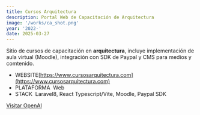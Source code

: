 ```yaml
---
title: Cursos Arquitectura
description: Portal Web de Capacitación de Arquitectura
image: '/works/ca_shot.png'
year: '2022-'
date: 2025-03-27
---
```


Sitio de cursos de capacitación en **arquitectura**, incluye implementación de aula virtual (Moodle), integración con SDK de Paypal y CMS para medios y comtenido.

- <CustomChip>WEBSITE</CustomChip>[https://www.cursosarquitectura.com](https://www.cursosarquitectura.com)
- <CustomChip>PLATAFORMA</CustomChip>&nbsp;&nbsp;Web
- <CustomChip>STACK</CustomChip>&nbsp;&nbsp;Laravel8, React Typescript/Vite, Moodle, Paypal SDK

[Visitar OpenAI](https://openai.com)
